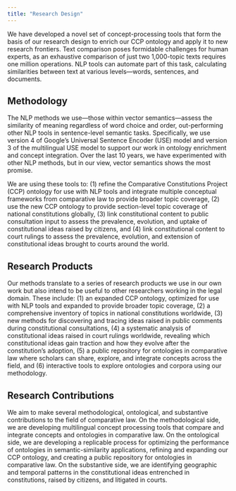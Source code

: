 ```yaml
---
title: "Research Design"
---
```


We have developed a novel set of concept-processing tools that form the basis of our research design to enrich our CCP ontology and apply it to new research frontiers. Text comparison poses formidable challenges for human experts, as an exhaustive comparison of just two 1,000-topic texts requires one million operations. NLP tools can automate part of this task, calculating similarities between text at various levels—words, sentences, and documents.

## Methodology

The NLP methods we use—those within vector semantics—assess the similarity of meaning regardless of word choice and order, out-performing other NLP tools in sentence-level semantic tasks. Specifically, we use version 4 of Google’s Universal Sentence Encoder (USE) model and version 3 of the multilingual USE model to support our work in ontology enrichment and concept integration. Over the last 10 years, we have experimented with other NLP methods, but in our view, vector semantics shows the most promise.

We are using these tools to: (1) refine the Comparative Constitutions Project (CCP) ontology for use with NLP tools and integrate multiple conceptual frameworks from comparative law to provide broader topic coverage, (2) use the new CCP ontology to provide section-level topic coverage of national constitutions globally, (3) link constitutional content to public consultation input to assess the prevalence, evolution, and uptake of constitutional ideas raised by citizens, and (4) link constitutional content to court rulings to assess the prevalence, evolution, and extension of constitutional ideas brought to courts around the world.

## Research Products

Our methods translate to a series of research products we use in our own work but also intend to be useful to other researchers working in the legal domain. These include: (1) an expanded CCP ontology, optimized for use with NLP tools and expanded to provide broader topic coverage, (2) a comprehensive inventory of topics in national constitutions worldwide, (3) new methods for discovering and tracing ideas raised in public comments during constitutional consultations, (4) a systematic analysis of constitutional ideas raised in court rulings worldwide, revealing which constitutional ideas gain traction and how they evolve after the constitution’s adoption, (5) a public repository for ontologies in comparative law where scholars can share, explore, and integrate concepts across the field, and (6) interactive tools to explore ontologies and corpora using our methodology.

## Research Contributions

We aim to make several methodological, ontological, and substantive contributions to the field of comparative law. On the methodological side, we are developing multilingual concept processing tools that compare and integrate concepts and ontologies in comparative law. On the ontological side, we are developing a replicable process for optimizing the performance of ontologies in semantic-similarity applications, refining and expanding our CCP ontology, and creating a public repository for ontologies in comparative law. On the substantive side, we are identifying geographic and temporal patterns in the constitutional ideas entrenched in constitutions, raised by citizens, and litigated in courts.
